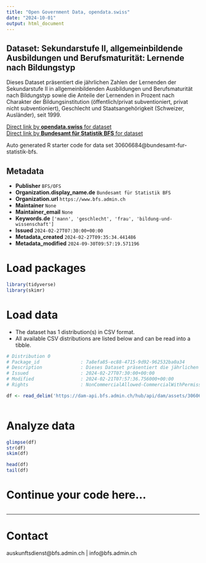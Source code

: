 ```yaml
---
title: "Open Government Data, opendata.swiss"
date: "2024-10-01"
output: html_document
---
```


## Dataset: Sekundarstufe II, allgemeinbildende Ausbildungen und Berufsmaturität: Lernende nach Bildungstyp

Dieses Dataset präsentiert die jährlichen Zahlen der Lernenden der Sekundarstufe II in allgemeinbildenden Ausbildungen und Berufsmaturität nach Bildungstyp sowie die Anteile der Lernenden in Prozent nach Charakter der Bildungsinstitution (öffentlich/privat subventioniert, privat nicht subventioniert), Geschlecht und Staatsangehörigkeit (Schweizer, Ausländer), seit 1999.

[Direct link by **opendata.swiss** for dataset](https://opendata.swiss/de/dataset/sekundarstufe-ii-allgemeinbildende-ausbildungen-und-berufsmaturitat-lernende-nach-bildungstyp4)<br>
[Direct link by **Bundesamt für Statistik BFS** for dataset](https://www.bfs.admin.ch/asset/de/ts-x-15.02.02.02.01)

Auto generated R starter code for data set 30606684@bundesamt-fur-statistik-bfs.

## Metadata

- **Publisher** `BFS/OFS`
- **Organization.display_name.de** `Bundesamt für Statistik BFS`
- **Organization.url** `https://www.bfs.admin.ch`
- **Maintainer** `None`
- **Maintainer_email** `None`
- **Keywords.de** `['mann', 'geschlecht', 'frau', 'bildung-und-wissenschaft']`
- **Issued** `2024-02-27T07:30:00+00:00`
- **Metadata_created** `2024-02-27T09:35:34.441486`
- **Metadata_modified** `2024-09-30T09:57:19.571196`


# Load packages

```r

library(tidyverse)
library(skimr)

```

# Load data

-   The dataset has 1 distribution(s) in CSV format.
-   All available CSV distributions are listed below and can be read into a tibble.

```r

# Distribution 0
# Package_id               : 7a8efa85-ec88-4715-9d92-962532ba0a34
# Description              : Dieses Dataset präsentiert die jährlichen Zahlen der Lernenden der Sekundarstufe II in allgemeinbildenden Ausbildungen und Berufsmaturität nach Bildungstyp sowie die Anteile der Lernenden in Prozent nach Charakter der Bildungsinstitution (öffentlich/privat subventioniert, privat nicht subventioniert), Geschlecht und Staatsangehörigkeit (Schweizer, Ausländer), seit 1999.
# Issued                   : 2024-02-27T07:30:00+00:00
# Modified                 : 2024-02-21T07:57:36.756000+00:00
# Rights                   : NonCommercialAllowed-CommercialWithPermission-ReferenceRequired

df <- read_delim('https://dam-api.bfs.admin.ch/hub/api/dam/assets/30606692/master')



```

# Analyze data

```r

glimpse(df)
str(df)
skim(df)

head(df)
tail(df)

```

# Continue your code here...

```r

```

------------------------------------------------------------------------

# Contact

auskunftsdienst@bfs.admin.ch | info@bfs.admin.ch
